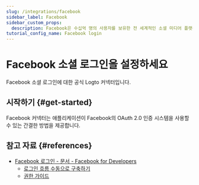 ```yaml
---
slug: /integrations/facebook
sidebar_label: Facebook
sidebar_custom_props:
  description: Facebook은 수십억 명의 사용자를 보유한 전 세계적인 소셜 미디어 플랫폼입니다.
tutorial_config_name: Facebook login
---
```




# Facebook 소셜 로그인을 설정하세요

Facebook 소셜 로그인에 대한 공식 Logto 커넥터입니다.

<GuideTip />

## 시작하기 \{#get-started}

Facebook 커넥터는 애플리케이션이 Facebook의 OAuth 2.0 인증 시스템을 사용할 수 있는 간결한 방법을 제공합니다.

<Integration />

## 참고 자료 \{#references}

- [Facebook 로그인 - 문서 - Facebook for Developers](https://developers.facebook.com/docs/facebook-login/)
  - [로그인 흐름 수동으로 구축하기](https://developers.facebook.com/docs/facebook-login/guides/advanced/manual-flow/)
  - [권한 가이드](https://developers.facebook.com/docs/facebook-login/guides/permissions)
